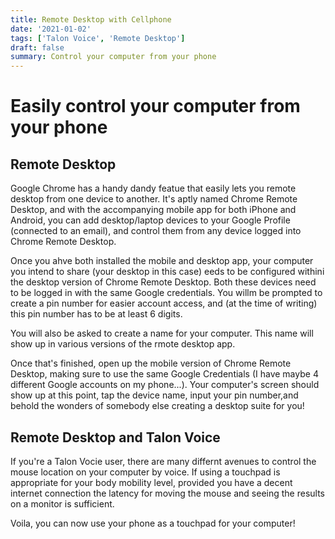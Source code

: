 ```yaml
---
title: Remote Desktop with Cellphone
date: '2021-01-02'
tags: ['Talon Voice', 'Remote Desktop']
draft: false
summary: Control your computer from your phone
---
```


# Easily control your computer from your phone

## Remote Desktop

Google Chrome has a handy dandy featue that easily lets you remote desktop from one device to another. It's aptly named Chrome Remote Desktop, and with the accompanying mobile app for both iPhone and Android, you can add desktop/laptop devices to your Google Profile (connected to an email), and control them from any device logged into Chrome Remote Desktop.

Once you ahve both installed the mobile and desktop app, your computer you intend to share (your desktop in this case) eeds to be configured withini the desktop version of Chrome Remote Desktop. Both these devices need to be logged in with the same Google credentials. You willm be prompted to create a pin number for easier account access, and (at the time of writing) this pin number has to be at least 6 digits.

You will also be asked to create a name for your computer. This name will show up in various versions of the rmote desktop app.

Once that's finished, open up the mobile version of Chrome Remote Desktop, making sure to use the same Google Credentials (I have maybe 4 different Google accounts on my phone...). Your computer's screen should show up at this point, tap the device name, input your pin number,and behold the wonders of somebody else creating a desktop suite for you!

## Remote Desktop and Talon Voice

If you're a Talon Vocie user, there are many differnt avenues to control the mouse location on your computer by voice. If using a touchpad is appropriate for your body mobility level, provided you have a decent internet connection the latency for moving the mouse and seeing the results on a monitor is sufficient.

Voila, you can now use your phone as a touchpad for your computer!
